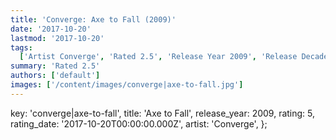 ```yaml
---
title: 'Converge: Axe to Fall (2009)'
date: '2017-10-20'
lastmod: '2017-10-20'
tags:
  ['Artist Converge', 'Rated 2.5', 'Release Year 2009', 'Release Decade 2000']
summary: 'Rated 2.5'
authors: ['default']
images: ['/content/images/converge|axe-to-fall.jpg']
---
```


  key: 'converge|axe-to-fall',
  title: 'Axe to Fall',
  release_year: 2009,
  rating: 5,
  rating_date: '2017-10-20T00:00:00.000Z',
  artist: 'Converge',
};

<MusicRating data={data} />
